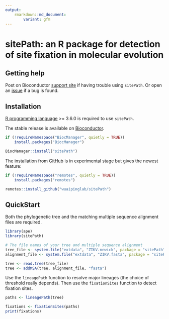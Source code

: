 ```yaml
---
output: 
    rmarkdown::md_document:
        variant: gfm
---
```


# sitePath: an R package for detection of site fixation in molecular evolution

## Getting help

Post on Bioconductor [support site](https://support.bioconductor.org/) if having trouble using `sitePath`. Or open an [issue](https://github.com/wuaipinglab/sitePath/issues/new?assignees=&labels=&template=bug_report.md&title=) if a bug is found.

## Installation

[R programming language](https://cran.r-project.org/) >= 3.6.0 is required to use `sitePath`.

The stable release is available on [Bioconductor](https://bioconductor.org/packages/release/bioc/html/sitePath.html).
```r
if (!requireNamespace("BiocManager", quietly = TRUE))
    install.packages("BiocManager")

BiocManager::install("sitePath")
```

The installation from [GitHub](https://github.com/wuaipinglab/sitePath/) is in experimental stage but gives the newest feature:
```r
if (!requireNamespace("remotes", quietly = TRUE))
    install.packages("remotes")

remotes::install_github("wuaipinglab/sitePath")
```

## QuickStart

Both the phylogenetic tree and the matching multiple sequence alignment files are required.

```r
library(ape)
library(sitePath)

# The file names of your tree and multiple sequence alignment
tree_file <- system.file("extdata", "ZIKV.newick", package = "sitePath")
alignment_file <- system.file("extdata", "ZIKV.fasta", package = "sitePath")

tree <- read.tree(tree_file)
tree <- addMSA(tree, alignment_file, "fasta")
```

Use the `lineagePath` function to resolve major lineages (the choice of threshold really depends). Then use the `fixationSites` function to detect fixation sites.

```r
paths <- lineagePath(tree)

fixations <- fixationSites(paths)
print(fixations)
```
